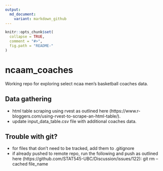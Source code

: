 ```yaml
---
output:
  md_document:
    variant: markdown_github
---
```


<!-- README.md is generated from README.Rmd. Please edit that file -->

```r
knitr::opts_chunk$set(
  collapse = TRUE,
  comment = "#>",
  fig.path = "README-"
)
```

# ncaam_coaches

Working repo for exploring select ncaa men's basketball coaches data.

## Data gathering
- html table scraping using rvest as outlined here (https://www.r-bloggers.com/using-rvest-to-scrape-an-html-table/).
- update input_data_table.csv file with additional coaches data. 

## Trouble with git?
- for files that don't need to be tracked, add them to .gitignore
- if already pushed to remote repo, run the following and push as outlined here (https://github.com/STAT545-UBC/Discussion/issues/122): git rm --cached file_name